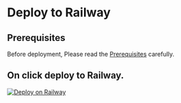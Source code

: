 # Deploy to Railway

## Prerequisites

Before deployment, Please read the [Prerequisites](/self-hosted/prerequisites) carefully.

## On click deploy to Railway.

[![Deploy on Railway](https://railway.app/button.svg)](https://railway.app/template/GvKP3w?referralCode=tdmYvn)
